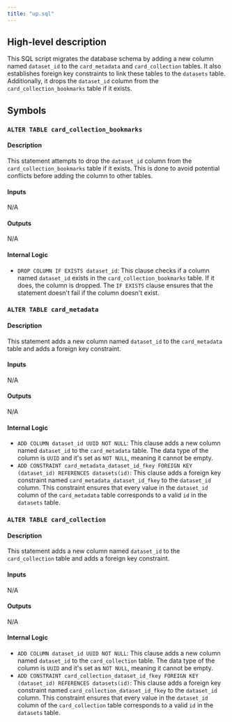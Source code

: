 ```yaml
---
title: "up.sql"
---
```


## High-level description
This SQL script migrates the database schema by adding a new column named `dataset_id` to the `card_metadata` and `card_collection` tables. It also establishes foreign key constraints to link these tables to the `datasets` table. Additionally, it drops the `dataset_id` column from the `card_collection_bookmarks` table if it exists.

## Symbols

### `ALTER TABLE card_collection_bookmarks`
#### Description
This statement attempts to drop the `dataset_id` column from the `card_collection_bookmarks` table if it exists. This is done to avoid potential conflicts before adding the column to other tables.

#### Inputs
N/A

#### Outputs
N/A

#### Internal Logic
- `DROP COLUMN IF EXISTS dataset_id`: This clause checks if a column named `dataset_id` exists in the `card_collection_bookmarks` table. If it does, the column is dropped. The `IF EXISTS` clause ensures that the statement doesn't fail if the column doesn't exist.

### `ALTER TABLE card_metadata`
#### Description
This statement adds a new column named `dataset_id` to the `card_metadata` table and adds a foreign key constraint.

#### Inputs
N/A

#### Outputs
N/A

#### Internal Logic
- `ADD COLUMN dataset_id UUID NOT NULL`: This clause adds a new column named `dataset_id` to the `card_metadata` table. The data type of the column is `UUID` and it's set as `NOT NULL`, meaning it cannot be empty.
- `ADD CONSTRAINT card_metadata_dataset_id_fkey FOREIGN KEY (dataset_id) REFERENCES datasets(id)`: This clause adds a foreign key constraint named `card_metadata_dataset_id_fkey` to the `dataset_id` column. This constraint ensures that every value in the `dataset_id` column of the `card_metadata` table corresponds to a valid `id` in the `datasets` table.

### `ALTER TABLE card_collection`
#### Description
This statement adds a new column named `dataset_id` to the `card_collection` table and adds a foreign key constraint.

#### Inputs
N/A

#### Outputs
N/A

#### Internal Logic
- `ADD COLUMN dataset_id UUID NOT NULL`: This clause adds a new column named `dataset_id` to the `card_collection` table. The data type of the column is `UUID` and it's set as `NOT NULL`, meaning it cannot be empty.
- `ADD CONSTRAINT card_collection_dataset_id_fkey FOREIGN KEY (dataset_id) REFERENCES datasets(id)`: This clause adds a foreign key constraint named `card_collection_dataset_id_fkey` to the `dataset_id` column. This constraint ensures that every value in the `dataset_id` column of the `card_collection` table corresponds to a valid `id` in the `datasets` table.
